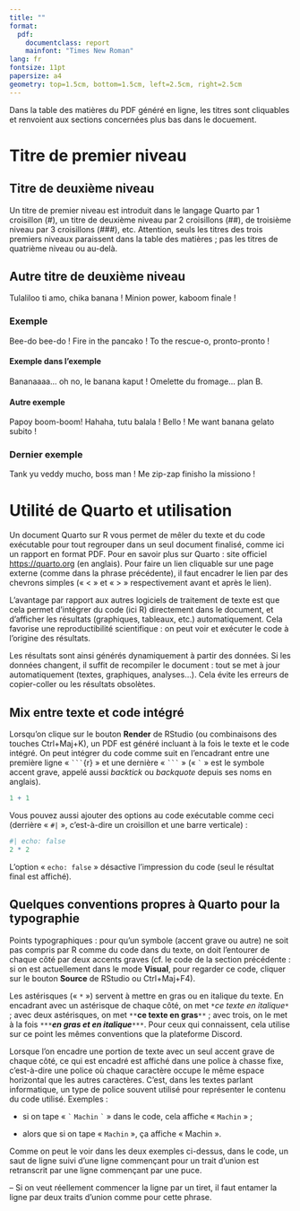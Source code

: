 ```yaml
---
title: ""
format:
  pdf:
    documentclass: report
    mainfont: "Times New Roman"
lang: fr
fontsize: 11pt
papersize: a4
geometry: top=1.5cm, bottom=1.5cm, left=2.5cm, right=2.5cm
---
```


<!--« lang: fr » à remplacer par « lang: en » si rapport rédigé en anglais. Définir la langue du document est utile pour la typographie (par exemple les espaces autour de la ponctuation ne sont pas les mêmes dans les deux langues), la langue de la table des matières, des dates, le cadre linguistique du PDF généré, etc.-->

<!--« mainfont » définit la police utilisée et « fontsize » la taille de cette police.-->

<!--« geometry » définit les marges de chaque taille du rapport. « top », en haut ; « bottom », en bas ; « left », à gauche ; « right », à droite.-->

<!--La présentation de la page de garde est codée ci-dessous en LaTeX ; page officielle de ce langage de programmation : https://www.latex-project.org/ (en anglais).-->

\begin{titlepage}
\centering

\includegraphics{ensai_logo.png}\\
\vspace{1.0cm}

{\LARGE\textsc{Rapport de tel projet}}\\
\vspace{0.5cm}
{\large Élèves 1A}

\vspace{2.5cm}

\rule{\textwidth}{0.5mm}\\
\vspace{0.8cm}
{\huge\bfseries Titre choisi pour mon rapport en Quarto}\\
\vspace{0.8cm}
\rule{\textwidth}{0.5mm}\\

\vspace{2.5cm}

\begin{flushleft}
\emph{Étudiant·e·s :}\\
Blanche Neige\\
Peter Pan\\
Mickey Mouse\\
Elsa d’Arendelle\\
\end{flushleft}

\begin{flushright}
\emph{Responsable :}\\
la Fée bleue\\
\vspace{1.0cm}
\emph{Encadrant(e) :}\\
Jiminy Cricket\\
\end{flushright}

\vfill 
\begin{center}
École nationale de la statistique et de l’analyse de l’information\\
2025--2026
\end{center}
\end{titlepage}

\tableofcontents

<!--« vspace » définit la taille verticale d’un espace à laisser vide.-->

<!--« flushleft », « flushright » et « center » : alignements à gauche, à droite et centré.-->

<!--« \emph » met du texte en italique dans un texte en romain et vice versa.-->

<!--« vfill » renvoie le texte codé par la suite (ici jusqu’à « \end{titlepage} » en bas de la page.-->

<!--Dans « 2025--2026 », les deux traits d’union permettent de faire un tiret long. « 2025--2026 » pourra être remplacé par une date.-->

Dans la table des matières du PDF généré en ligne, les titres sont cliquables et renvoient aux sections concernées plus bas dans le docuement.

\pagebreak

<!-- « \pagebreak » génère un saut de page. -->

# Titre de premier niveau

## Titre de deuxième niveau

Un titre de premier niveau est introduit dans le langage Quarto par 1 croisillon (#), un titre de deuxième niveau par 2 croisillons (##), de troisième niveau par 3 croisillons (###), etc. Attention, seuls les titres des trois premiers niveaux paraissent dans la table des matières ; pas les titres de quatrième niveau ou au-delà.

## Autre titre de deuxième niveau

Tulaliloo ti amo, chika banana ! Minion power, kaboom finale !

### Exemple

Bee-do bee-do ! Fire in the pancako ! To the rescue-o, pronto-pronto !

#### Exemple dans l’exemple

Bananaaaa… oh no, le banana kaput ! Omelette du fromage… plan B.

#### Autre exemple

Papoy boom-boom! Hahaha, tutu balala ! Bello ! Me want banana gelato subito !

### Dernier exemple

Tank yu veddy mucho, boss man ! Me zip-zap finisho la missiono !

\pagebreak

# Utilité de Quarto et utilisation

Un document Quarto sur R vous permet de mêler du texte et du code exécutable pour tout regrouper dans un seul document finalisé, comme ici un rapport en format PDF. Pour en savoir plus sur Quarto : site officiel <https://quarto.org> (en anglais). Pour faire un lien cliquable sur une page externe (comme dans la phrase précédente), il faut encadrer le lien par des chevrons simples (« \< » et « \> » respectivement avant et après le lien).

L’avantage par rapport aux autres logiciels de traitement de texte est que cela permet d’intégrer du code (ici R) directement dans le document, et d’afficher les résultats (graphiques, tableaux, etc.) automatiquement. Cela favorise une reproductibilité scientifique : on peut voir et exécuter le code à l’origine des résultats.

Les résultats sont ainsi générés dynamiquement à partir des données. Si les données changent, il suffit de recompiler le document : tout se met à jour automatiquement (textes, graphiques, analyses…). Cela évite les erreurs de copier-coller ou les résultats obsolètes.

## Mix entre texte et code intégré

Lorsqu’on clique sur le bouton **Render** de RStudio (ou combinaisons des touches Ctrl+Maj+K), un PDF est généré incluant à la fois le texte et le code intégré. On peut intégrer du code comme suit en l’encadrant entre une première ligne « `` ``` ``{r} » et une dernière « `` ``` `` » (« `` ` `` » est le symbole accent grave, appelé aussi *backtick* ou *backquote* depuis ses noms en anglais).

```r
1 + 1
```

Vous pouvez aussi ajouter des options au code exécutable comme ceci (derrière « `#|` », c’est-à-dire un croisillon et une barre verticale) :

```r
#| echo: false
2 * 2
```

L’option « `echo: false` » désactive l’impression du code (seul le résultat final est affiché).

## Quelques conventions propres à Quarto pour la typographie

Points typographiques : pour qu’un symbole (accent grave ou autre) ne soit pas compris par R comme du code dans du texte, on doit l’entourer de chaque côté par deux accents graves (cf. le code de la section précédente : si on est actuellement dans le mode **Visual**, pour regarder ce code, cliquer sur le bouton **Source** de RStudio ou Ctrl+Maj+F4).

Les astérisques (« `` * `` ») servent à mettre en gras ou en italique du texte. En encadrant avec un astérisque de chaque côté, on met `` * ``*ce texte en italique*`` * `` ; avec deux astérisques, on met `` ** ``**ce texte en gras**`` ** `` ; avec trois, on le met à la fois `` *** ``***en gras et en italique***`` *** ``. Pour ceux qui connaissent, cela utilise sur ce point les mêmes conventions que la plateforme Discord.

Lorsque l’on encadre une portion de texte avec un seul accent grave de chaque côté, ce qui est encadré est affiché dans une police à chasse fixe, c’est-à-dire une police où chaque caractère occupe le même espace horizontal que les autres caractères. C’est, dans les textes parlant informatique, un type de police souvent utilisé pour représenter le contenu du code utilisé. Exemples :

- si on tape « `` ` `` `Machin` `` ` `` » dans le code, cela affiche « `Machin` » ;

- alors que si on tape « `Machin` », ça affiche « Machin ».

Comme on peut le voir dans les deux exemples ci-dessus, dans le code, un saut de ligne suivi d’une ligne commençant pour un trait d’union est retranscrit par une ligne commençant par une puce.

-- Si on veut réellement commencer la ligne par un tiret, il faut entamer la ligne par deux traits d’union comme pour cette phrase.

